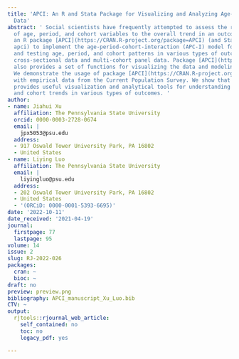```yaml
---
title: 'APCI: An R and Stata Package for Visualizing and Analyzing Age-Period-Cohort
  Data'
abstract: ' Social scientists have frequently attempted to assess the relative contribution
  of age, period, and cohort variables to the overall trend in an outcome. We develop
  an R package [APCI](https://CRAN.R-project.org/package=APCI) (and Stata command
  apci) to implement the age-period-cohort-interaction (APC-I) model for estimating
  and testing age, period, and cohort patterns in various types of outcomes for pooled
  cross-sectional data and multi-cohort panel data. Package [APCI](https://CRAN.R-project.org/package=APCI)
  also provides a set of functions for visualizing the data and modeling results.
  We demonstrate the usage of package [APCI](https://CRAN.R-project.org/package=APCI)
  with empirical data from the Current Population Survey. We show that package [APCI](https://CRAN.R-project.org/package=APCI)
  provides useful visualization and analytical tools for understanding age, period,
  and cohort trends in various types of outcomes. '
author:
- name: Jiahui Xu
  affiliation: The Pennsylvania State University
  orcid: 0000-0003-2728-0674
  email: |
    jpx5053@psu.edu
  address:
  - 917 Oswald Tower University Park, PA 16802
  - United States
- name: Liying Luo
  affiliation: The Pennsylvania State University
  email: |
    liyingluo@psu.edu
  address:
  - 202 Oswald Tower University Park, PA 16802
  - United States
  - '(ORCiD: 0000-0001-5393-6695)'
date: '2022-10-11'
date_received: '2021-04-19'
journal:
  firstpage: 77
  lastpage: 95
volume: 14
issue: 2
slug: RJ-2022-026
packages:
  cran: ~
  bioc: ~
draft: no
preview: preview.png
bibliography: APCI_manuscript_Xu_Luo.bib
CTV: ~
output:
  rjtools::rjournal_web_article:
    self_contained: no
    toc: no
    legacy_pdf: yes

---
```

